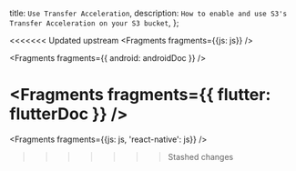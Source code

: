   title: `Use Transfer Acceleration`,
  description: `How to enable and use S3's Transfer Acceleration on your S3 bucket`,
};


<<<<<<< Updated upstream
<Fragments fragments={{js: js}} />


<Fragments fragments={{ android: androidDoc }} />


<Fragments fragments={{ flutter: flutterDoc }} />
=======
<Fragments fragments={{js: js, 'react-native': js}} />
>>>>>>> Stashed changes
